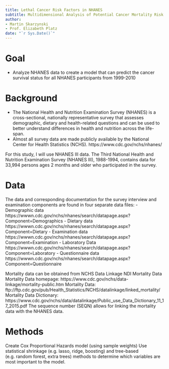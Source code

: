 ```yaml
---
title: Lethal Cancer Risk Factors in NHANES
subtitle: Multidimensional Analysis of Potential Cancer Mortality Risk Factors in the National Health and Nutrition Examination Survey
author:
- Martin Skarzynski
- Prof. Elizabeth Platz
date: "`r Sys.Date()`"
---
```


# Goal

- Analyze NHANES data to create a model that can predict the cancer survival status for all NHANES participants from 1999-2010


# Background
- The National Health and Nutrition Examination Survey (NHANES) is a cross-sectional, nationally representative survey that assesses demographic, dietary and health-related questions and can be used to better understand differences in health and nutrition across the life-span.
- Almost all survey data are made publicly available by the National Center for Health Statistics (NCHS).
https://www.cdc.gov/nchs/nhanes/

For this study, I will use NHANES III data. The Third National Health and Nutrition Examination Survey (NHANES III), 1988-1994, contains data for 33,994 persons ages 2 months and older who participated in the survey.

# Data
The data and corresponding documentation for the survey interview and examination components are found in four separate data files:
- Demographic data https://wwwn.cdc.gov/nchs/nhanes/search/datapage.aspx?Component=Demographics
- Dietary data https://wwwn.cdc.gov/nchs/nhanes/search/datapage.aspx?Component=Dietary
- Examination data https://wwwn.cdc.gov/nchs/nhanes/search/datapage.aspx?Component=Examination
- Laboratory Data https://wwwn.cdc.gov/nchs/nhanes/search/datapage.aspx?Component=Laboratory
- Questionnaire data https://wwwn.cdc.gov/nchs/nhanes/search/datapage.aspx?Component=Questionnaire

Mortality data can be obtained from NCHS Data Linkage NDI Mortality Data
Mortality Data homepage: https://www.cdc.gov/nchs/data-linkage/mortality-public.htm
Mortality Data: ftp://ftp.cdc.gov/pub/Health_Statistics/NCHS/datalinkage/linked_mortality/
Mortality Data Dictionary: https://www.cdc.gov/nchs/data/datalinkage/Public_use_Data_Dictionary_11_17_2015.pdf
The sequence number (SEQN) allows for linking the mortality data with the NHANES data.

# Methods

Create Cox Proportional Hazards model (using sample weights)
Use statistical shrinkage (e.g. lasso, ridge, boosting) and tree-based (e.g. random forest, extra trees) methods to determine which variables are most important to the model.




